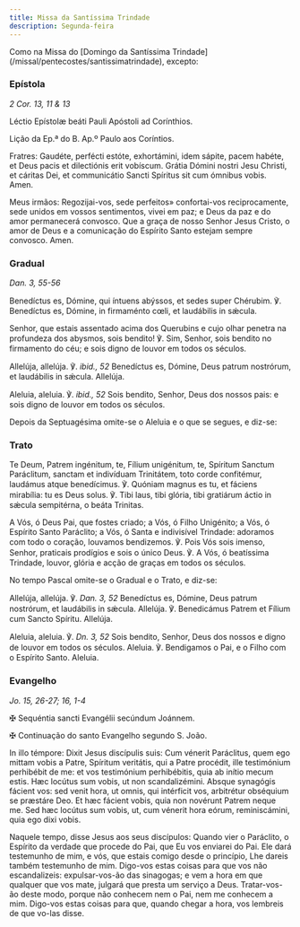 ```yaml
---
title: Missa da Santíssima Trindade
description: Segunda-feira
---
```


<aside>
  Como na Missa do [Domingo da Santíssima
  Trindade](/missal/pentecostes/santissimatrindade), excepto:
</aside>

### Epístola

<em>2 Cor. 13, 11 & 13</em>

<div class="side-by-side not-content">

Léctio Epístolæ beáti Pauli Apóstoli ad Corínthios.

Lição da Ep.ª do B. Ap.º Paulo aos Coríntios.

Fratres: Gaudéte, perfécti estóte, exhortámini, idem sápite, pacem habéte, et Deus pacis et dilectiónis erit vobíscum. Grátia Dómini nostri Jesu Christi, et cáritas Dei, et communicátio Sancti Spíritus sit cum ómnibus vobis. Amen.

Meus irmãos: Regozijai-vos, sede perfeitos» confortai-vos reciprocamente, sede unidos em vossos sentimentos, vivei em paz; e Deus da paz e do amor permanecerá convosco. Que a graça de nosso Senhor Jesus Cristo, o amor de Deus e a comunicação do Espírito Santo estejam sempre convosco. Amen.

</div>

### Gradual

<em>Dan. 3, 55-56</em>

<div class="side-by-side not-content">

Benedíctus es, Dómine, qui íntuens abýssos, et sedes super Chérubim. ℣. Benedíctus es, Dómine, in firmaménto cœli, et laudábilis in sǽcula.

Senhor, que estais assentado acima dos Querubins e cujo olhar penetra na profundeza dos abysmos, sois bendito! ℣. Sim, Senhor, sois bendito no firmamento do céu; e sois digno de louvor em todos os séculos.

Allelúja, allelúja. ℣. <em>ibid., 52</em> Benedíctus es, Dómine, Deus patrum nostrórum, et laudábilis in sǽcula. Allelúja.

Aleluia, aleluia. ℣. <em>ibid., 52</em> Sois bendito, Senhor, Deus dos nossos pais: e sois digno de louvor em todos os séculos.

</div>

<aside>
  Depois da Septuagésima omite-se o Aleluia e o que se segues, e diz-se:
</aside>

### Trato

<div class="side-by-side not-content">

Te Deum, Patrem ingénitum, te, Fílium unigénitum, te, Spíritum Sanctum Paráclitum, sanctam et indivíduam Trinitátem, toto corde confitémur, laudámus atque benedícimus. ℣. Quóniam magnus es tu, et fáciens mirabília: tu es Deus solus. ℣. Tibi laus, tibi glória, tibi gratiárum áctio in sǽcula sempitérna, o beáta Trinitas.

A Vós, ó Deus Pai, que fostes criado; a Vós, ó Filho Unigénito; a Vós, ó Espírito Santo Paráclito; a Vós, ó Santa e indivisível Trindade: adoramos com todo o coração, louvamos bendizemos. ℣. Pois Vós sois imenso, Senhor, praticais prodígios e sois o único Deus. ℣. A Vós, ó beatíssima Trindade, louvor, glória e acção de graças em todos os séculos.

</div>

<aside>No tempo Pascal omite-se o Gradual e o Trato, e diz-se:</aside>

<div class="side-by-side not-content">

Allelúja, allelúja. ℣. <em>Dan. 3, 52</em> Benedíctus es, Dómine, Deus patrum nostrórum, et laudábilis in sǽcula. Allelúja. ℣. Benedicámus Patrem et Fílium cum Sancto Spíritu. Allelúja.

Aleluia, aleluia. ℣. <em>Dn. 3, 52</em> Sois bendito, Senhor, Deus dos nossos e digno de louvor em todos os séculos. Aleluia. ℣. Bendigamos o Pai, e o Filho com o Espírito Santo. Aleluia.

</div>

### Evangelho

<em>Jo. 15, 26-27; 16, 1-4</em>

<div class="side-by-side not-content">

<span class="cross text-red-500">✠</span> Sequéntia sancti Evangélii secúndum Joánnem.

<span class="cross text-red-500">✠</span> Continuação do santo Evangelho segundo S. João.

In illo témpore: Dixit Jesus discípulis suis: Cum vénerit Paráclitus, quem ego mittam vobis a Patre, Spíritum veritátis, qui a Patre procédit, ille testimónium perhibébit de me: et vos testimónium perhibébitis, quia ab inítio mecum estis. Hæc locútus sum vobis, ut non scandalizémini. Absque synagógis fácient vos: sed venit hora, ut omnis, qui intérficit vos, arbitrétur obséquium se præstáre Deo. Et hæc fácient vobis, quia non novérunt Patrem neque me. Sed hæc locútus sum vobis, ut, cum vénerit hora eórum, reminiscámini, quia ego dixi vobis.

Naquele tempo, disse Jesus aos seus discípulos: Quando vier o Paráclito, o Espírito da verdade que procede do Pai, que Eu vos enviarei do Pai. Ele dará testemunho de mim, e vós, que estais comigo desde o princípio, Lhe dareis também testemunho de mim. Digo-vos estas coisas para que vos não escandalizeis: expulsar-vos-ão das sinagogas; e vem a hora em que qualquer que vos mate, julgará que presta um serviço a Deus. Tratar-vos-ão deste modo, porque não conhecem nem o Pai, nem me conhecem a mim. Digo-vos estas coisas para que, quando chegar a hora, vos lembreis de que vo-las disse.

</div>
